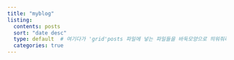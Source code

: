 ```yaml
---
title: "myblog"
listing:
  contents: posts
  sort: "date desc"
  type: default  # 여기다가 'grid'posts 파일에 넣는 파일들을 바둑모양으로 띄워줘라, 원래는 default 값으로 되어있었음.
  categories: true
---
```


